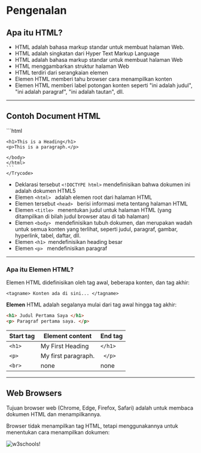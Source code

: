 # Pengenalan

## Apa itu HTML?

* HTML adalah bahasa markup standar untuk membuat halaman Web.
* HTML adalah singkatan dari Hyper Text Markup Language
* HTML adalah bahasa markup standar untuk membuat halaman Web
* HTML menggambarkan struktur halaman Web
* HTML terdiri dari serangkaian elemen
* Elemen HTML memberi tahu browser cara menampilkan konten
* Elemen HTML memberi label potongan konten seperti "ini adalah judul", "ini adalah paragraf", "ini adalah tautan", dll.
***

## Contoh Document HTML

<div >
<Trycode code_source="https://www.w3schools.com/html/tryit.asp?filename=tryhtml_intro">
    ```html
    <!DOCTYPE html>
    <html>
    <head>
    <title>Page Title</title>
    </head>
    <body>

    <h1>This is a Heading</h1>
    <p>This is a paragraph.</p>

    </body>
    </html>
    ```
    </Trycode>
</div>


* Deklarasi tersebut ``` <!DOCTYPE html> ``` mendefinisikan bahwa dokumen ini adalah dokumen HTML5
* Elemen ```<html> ``` adalah elemen root dari halaman HTML
* Elemen tersebut  ``` <head>  ``` berisi informasi meta tentang halaman HTML
* Elemen  ``` <title>  ``` menentukan judul untuk halaman HTML (yang ditampilkan di bilah judul browser atau di tab halaman)
* Elemen ``` <body>  ``` mendefinisikan tubuh dokumen, dan merupakan wadah untuk semua konten yang terlihat, seperti judul, paragraf, gambar, hyperlink, tabel, daftar, dll.
* Elemen  ``` <h1>  ```mendefinisikan heading besar
* Elemen  ``` <p>  ``` mendefinisikan paragraf
***

### Apa itu Elemen HTML?
Elemen HTML didefinisikan oleh tag awal, beberapa konten, dan tag akhir:

``` <tagname> Konten ada di sini... </tagname> ```

**Elemen** HTML adalah segalanya mulai dari tag awal hingga tag akhir:

```HTML 
<h1> Judul Pertama Saya </h1> 
<p> Paragraf pertama saya. </p> 
```



| Start tag | Element content     | End tag |
|-----------|---------------------|---------|
| ```<h1>```      | My First Heading    | ```</h1> ```  |
|``` <p> ```      | My first paragraph. |``` </p>```    |
| ```<br> ```     | none                | none    |

***

## Web Browsers
Tujuan browser web (Chrome, Edge, Firefox, Safari) adalah untuk membaca dokumen HTML dan menampilkannya.

Browser tidak menampilkan tag HTML, tetapi menggunakannya untuk menentukan cara menampilkan dokumen:

![w3schools!](https://www.w3schools.com/html/img_chrome.png "w3schools")

